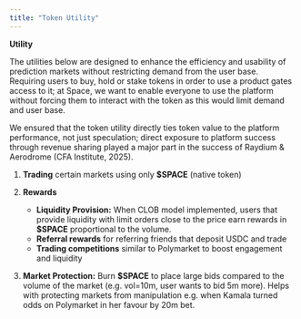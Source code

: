 ```yaml
---
title: "Token Utility"
---
```

**Utility**

The utilities below are designed to enhance the efficiency and usability of prediction markets without restricting demand from the user base. Requiring users to buy, hold or stake tokens in order to use a product gates access to it; at Space, we want to enable everyone to use the platform without forcing them to interact with the token as this would limit demand and user base.

We ensured that the token utility directly ties token value to the platform performance, not just speculation; direct exposure to platform success through revenue sharing played a major part in the success of Raydium & Aerodrome (CFA Institute, 2025).

1. **Trading** certain markets using only **$SPACE** (native token)

2. **Rewards**
    - **Liquidity Provision:** When CLOB model implemented, users that provide liquidity with limit orders close to the price earn rewards in **$SPACE** proportional to the volume.
    - **Referral rewards** for referring friends that deposit USDC and trade
    - **Trading competitions** similar to Polymarket to boost engagement and liquidity

3. **Market Protection:** Burn **$SPACE** to place large bids compared to the volume of the market (e.g. vol=10m, user wants to bid 5m more). Helps with protecting markets from manipulation e.g. when Kamala turned odds on Polymarket in her favour by 20m bet.




